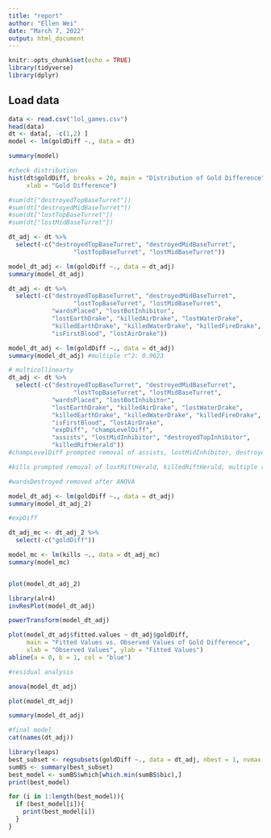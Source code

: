 ---
title: "report"
author: "Ellen Wei"
date: "March 7, 2022"
output: html_document
---

```{r setup, include=FALSE}
knitr::opts_chunk$set(echo = TRUE)
library(tidyverse)
library(dplyr)
```

## Load data
```{r}
data <- read.csv("lol_games.csv")
head(data)
dt <- data[, -c(1,2) ]
model <- lm(goldDiff ~., data = dt)

summary(model)

#check distribution
hist(dt$goldDiff, breaks = 20, main = "Distribution of Gold Difference",
     xlab = "Gold Difference")
```

```{r}
#sum(dt["destroyedTopBaseTurret"])
#sum(dt["destroyedMidBaseTurret"])
#sum(dt["lostTopBaseTurret"])
#sum(dt["lostMidBaseTurret"])

dt_adj <- dt %>%
  select(-c("destroyedTopBaseTurret", "destroyedMidBaseTurret", 
                  "lostTopBaseTurret", "lostMidBaseTurret"))

model_dt_adj <- lm(goldDiff ~., data = dt_adj)
summary(model_dt_adj)

```


```{r}

dt_adj <- dt %>%
  select(-c("destroyedTopBaseTurret", "destroyedMidBaseTurret", 
                  "lostTopBaseTurret", "lostMidBaseTurret",
            "wardsPlaced", "lostBotInhibitor",
            "lostEarthDrake", "killedAirDrake", "lostWaterDrake",
            "killedEarthDrake", "killedWaterDrake", "killedFireDrake",
            "isFirstBlood", "lostAirDrake"))

model_dt_adj <- lm(goldDiff ~., data = dt_adj)
summary(model_dt_adj) #multiple r^2: 0.9623
```
```{r}
# multicollinearty
dt_adj <- dt %>%
  select(-c("destroyedTopBaseTurret", "destroyedMidBaseTurret", 
                  "lostTopBaseTurret", "lostMidBaseTurret",
            "wardsPlaced", "lostBotInhibitor",
            "lostEarthDrake", "killedAirDrake", "lostWaterDrake",
            "killedEarthDrake", "killedWaterDrake", "killedFireDrake",
            "isFirstBlood", "lostAirDrake",
            "expDiff", "champLevelDiff", 
            "assists", "lostMidInhibitor", "destroyedTopInhibitor", 
            "killedRiftHerald"))
#champLevelDiff prompted removal of assists, lostMidInhibitor, destroyedTopInhibitor, multiple r^2: 0.93

#kills prompted removal of lostRiftHerald, killedRiftHerald, multiple r^2: 0.86

#wardsDestroyed removed after ANOVA

model_dt_adj <- lm(goldDiff ~., data = dt_adj)
summary(model_dt_adj_2)

#expDiff

dt_adj_mc <- dt_adj_2 %>%
  select(-c("goldDiff"))

model_mc <- lm(kills ~., data = dt_adj_mc)
summary(model_mc)


plot(model_dt_adj_2)
```

```{r}
library(alr4)
invResPlot(model_dt_adj)

powerTransform(model_dt_adj)

plot(model_dt_adj$fitted.values ~ dt_adj$goldDiff, 
     main = "Fitted Values vs. Observed Values of Gold Difference",
     xlab = "Observed Values", ylab = "Fitted Values")
abline(a = 0, b = 1, col = "blue")

```

```{r}
#residual analysis

anova(model_dt_adj)

plot(model_dt_adj)

summary(model_dt_adj)

#final model
cat(names(dt_adj))

```

```{r}
library(leaps)
best_subset <- regsubsets(goldDiff ~., data = dt_adj, nbest = 1, nvmax = 10, intercept = TRUE, method = "exhaustive", really.big = FALSE)
sumBS <- summary(best_subset)
best_model <- sumBS$which[which.min(sumBS$bic),]
print(best_model)

for (i in 1:length(best_model)){
  if (best_model[i]){
    print(best_model[i])
  }
}
```

